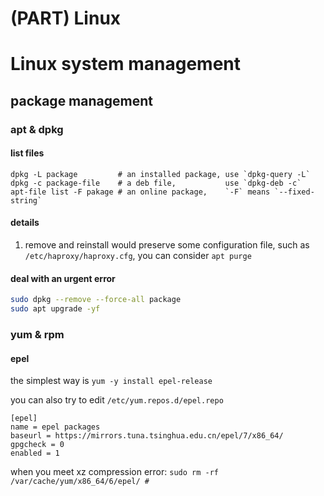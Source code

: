 # (PART) Linux {-}

# Linux system management



## package management

### apt & dpkg

#### list files

```
dpkg -L package         # an installed package, use `dpkg-query -L`
dpkg -c package-file    # a deb file,           use `dpkg-deb -c`
apt-file list -F pakage # an online package,    `-F` means `--fixed-string`
```

#### details


1. remove and reinstall would preserve some configuration file, such as `/etc/haproxy/haproxy.cfg`, you can consider `apt purge`

#### deal with an urgent error

```bash
sudo dpkg --remove --force-all package
sudo apt upgrade -yf
```

### yum & rpm 

#### epel

the simplest way is `yum -y install epel-release`

you can also try to edit `/etc/yum.repos.d/epel.repo`

```
[epel]
name = epel packages
baseurl = https://mirrors.tuna.tsinghua.edu.cn/epel/7/x86_64/
gpgcheck = 0
enabled = 1
```

when you meet xz compression error: `sudo rm -rf /var/cache/yum/x86_64/6/epel/ # `

